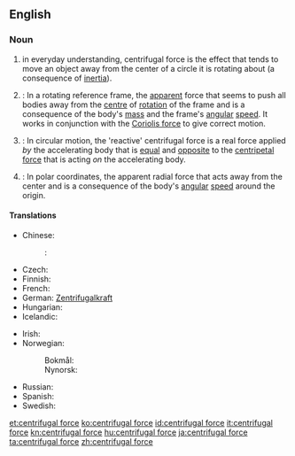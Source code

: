 ==English==

{{wikipedia}}

===Noun===
{{en-noun|head=[[centrifugal]] [[force]]}}

# in everyday understanding, centrifugal force is the effect that tends to move an object away from the center of a circle it is rotating about (a consequence of [[inertia]]).
# {{physics}}: In a rotating reference frame, the [[apparent]] force that seems to push all bodies away from the [[centre]] of [[rotation]] of the frame and is a consequence of the body's [[mass]] and the frame's [[angular]] [[speed]]. It works in conjunction with the [[Coriolis force]] to give correct motion.
# {{physics}}: In circular motion, the 'reactive' centrifugal force is a real force applied ''by'' the accelerating body that is [[equal]] and [[opposite]] to the [[centripetal force]] that is acting ''on'' the accelerating body.
# {{physics}}: In polar coordinates, the apparent radial force that acts away from the center and is a consequence of the body's [[angular]] [[speed]] around the origin.

====Translations====
{{trans-top|a force}}
* Chinese:
*: {{ttbc|cmn}}: {{t|cmn|離心力|sc=Hani}}
* Czech: {{t-|cs|odstředivá síla|f}}
* Finnish: {{t-|fi|keskipakoisvoima}}
* French: {{t-|fr|force centrifuge|f}}
* German: [[Zentrifugalkraft]] {{f}}
* Hungarian: {{t+|hu|centrifugális erő}}
* Icelandic: {{t-|is|miðflóttakraftur|m}}
{{trans-mid}}
* Irish: {{t-|ga|fórsa lártheifeach|m}}
* Norwegian:
*: Bokmål: {{t-|no|sentrifugalkraft|m|f}}
*: Nynorsk: {{t-|nn|sentrifugalkraft|f}}
* Russian: {{t-|ru|центробежная сила}}
* Spanish: {{t-|es|fuerza centrífuga|f}}
* Swedish: {{t-|sv|centrifugalkraft|c}}
{{trans-bottom}}

[[et:centrifugal force]]
[[ko:centrifugal force]]
[[id:centrifugal force]]
[[it:centrifugal force]]
[[kn:centrifugal force]]
[[hu:centrifugal force]]
[[ja:centrifugal force]]
[[ta:centrifugal force]]
[[zh:centrifugal force]]